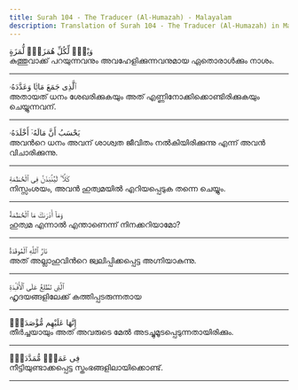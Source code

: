 ```yaml
---
title: Surah 104 - The Traducer (Al-Humazah) - Malayalam
description: Translation of Surah 104 - The Traducer (Al-Humazah) in Malayalam
---
```





<Aside type="quran" title="1">
وَيْلٌۭ لِّكُلِّ هُمَزَةٍۢ لُّمَزَةٍ
</Aside>

<Aside type="reference" title="1">
കുത്തുവാക്ക്‌ പറയുന്നവനും അവഹേളിക്കുന്നവനുമായ ഏതൊരാള്‍ക്കും നാശം.
</Aside>

---

<Aside type="quran" title="2">
ٱلَّذِى جَمَعَ مَالًۭا وَعَدَّدَهُۥ
</Aside>

<Aside type="reference" title="2">
അതായത്‌ ധനം ശേഖരിക്കുകയും അത്‌ എണ്ണിനോക്കിക്കൊണ്ടിരിക്കുകയും ചെയ്യുന്നവന്‌.
</Aside>

---

<Aside type="quran" title="3">
يَحْسَبُ أَنَّ مَالَهُۥٓ أَخْلَدَهُۥ
</Aside>

<Aside type="reference" title="3">
അവന്‍റെ ധനം അവന്‌ ശാശ്വത ജീവിതം നല്‍കിയിരിക്കുന്നു എന്ന്‌ അവന്‍ വിചാരിക്കുന്നു.
</Aside>

---

<Aside type="quran" title="4">
كَلَّا ۖ لَيُنۢبَذَنَّ فِى ٱلْحُطَمَةِ
</Aside>

<Aside type="reference" title="4">
നിസ്സംശയം, അവന്‍ ഹുത്വമയില്‍ എറിയപ്പെടുക തന്നെ ചെയ്യും.
</Aside>

---

<Aside type="quran" title="5">
وَمَآ أَدْرَىٰكَ مَا ٱلْحُطَمَةُ
</Aside>

<Aside type="reference" title="5">
ഹുത്വമ എന്നാല്‍ എന്താണെന്ന്‌ നിനക്കറിയാമോ?
</Aside>

---

<Aside type="quran" title="6">
نَارُ ٱللَّهِ ٱلْمُوقَدَةُ
</Aside>

<Aside type="reference" title="6">
അത്‌ അല്ലാഹുവിന്‍റെ ജ്വലിപ്പിക്കപ്പെട്ട അഗ്നിയാകുന്നു.
</Aside>

---

<Aside type="quran" title="7">
ٱلَّتِى تَطَّلِعُ عَلَى ٱلْأَفْـِٔدَةِ
</Aside>

<Aside type="reference" title="7">
ഹൃദയങ്ങളിലേക്ക്‌ കത്തിപ്പടരുന്നതായ
</Aside>

---

<Aside type="quran" title="8">
إِنَّهَا عَلَيْهِم مُّؤْصَدَةٌۭ
</Aside>

<Aside type="reference" title="8">
തീര്‍ച്ചയായും അത്‌ അവരുടെ മേല്‍ അടച്ചുമൂടപ്പെടുന്നതായിരിക്കും.
</Aside>

---

<Aside type="quran" title="9">
فِى عَمَدٍۢ مُّمَدَّدَةٍۭ
</Aside>

<Aside type="reference" title="9">
നീട്ടിയുണ്ടാക്കപ്പെട്ട സ്തംഭങ്ങളിലായിക്കൊണ്ട്‌.
</Aside>

---
